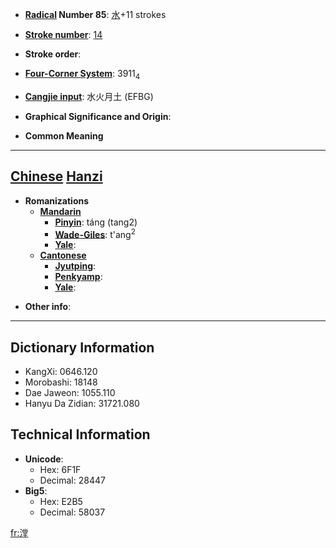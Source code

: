 * '''[[Wiktionary:Chinese radical index| Radical]] Number 85''': [[Wiktionary:Chinese radical index 水|水]]+11 strokes

* '''[[Wiktionary:Chinese total strokes index|Stroke number]]''': [[Wiktionary:Chinese total strokes index 14|14]]

* '''Stroke order''': 

* '''[[Wiktionary:Chinese four corner index|Four-Corner System]]''': 3911<sub>4</sub>

* '''[[Wiktionary:Chinese Cangjie index|Cangjie input]]''': 水火月土 (EFBG)

* '''Graphical Significance and Origin''': 

* '''Common Meaning'''

----

== [[Chinese]] [[Hanzi]] ==

* '''Romanizations'''
** '''[[Mandarin]]'''
*** '''[[Pinyin]]''': táng (tang2)
*** '''[[Wade-Giles]]''': t'ang<sup>2</sup>
*** '''[[Yale]]''': 
** '''[[Cantonese]]'''
*** '''[[Jyutping]]''':
*** '''[[Penkyamp]]''': 
*** '''[[Yale]]''': 

* '''Other info''': 

----

== Dictionary Information ==

* KangXi: 0646.120
* Morobashi: 18148
* Dae Jaweon: 1055.110
* Hanyu Da Zidian: 31721.080

== Technical Information ==

* '''Unicode''':
** Hex: 6F1F
** Decimal: 28447
* '''Big5''':
** Hex: E2B5
** Decimal: 58037

[[fr:漟]]